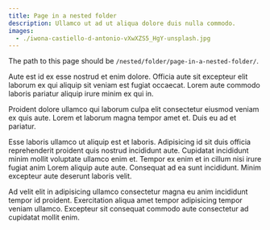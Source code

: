 ```yaml
---
title: Page in a nested folder
description: Ullamco ut ad ut aliqua dolore duis nulla commodo.
images:
  - ./iwona-castiello-d-antonio-vXwXZS5_HgY-unsplash.jpg
---
```



The path to this page should be `/nested/folder/page-in-a-nested-folder/`.

Aute est id ex esse nostrud et enim dolore. Officia aute sit excepteur elit
laborum ex qui aliquip sit veniam est fugiat occaecat. Lorem aute commodo
laboris pariatur aliquip irure minim ex qui in.

<Box mb={3}>
  <GatsbyImage
    image={props.images[0]}
    alt="A set of folders."
    loading="eager"
  />
</Box>

Proident dolore ullamco qui laborum culpa elit consectetur eiusmod veniam ex
quis aute. Lorem et laborum magna tempor amet et. Duis eu ad et pariatur.

Esse laboris ullamco ut aliquip est et laboris. Adipisicing id sit duis officia
reprehenderit proident quis nostrud incididunt aute. Cupidatat incididunt minim
mollit voluptate ullamco enim et. Tempor ex enim et in cillum nisi irure fugiat
anim Lorem aliquip aute aute. Consequat ad ea sunt incididunt. Minim excepteur
aute deserunt laboris velit.

Ad velit elit in adipisicing ullamco consectetur magna eu anim incididunt tempor
id proident. Exercitation aliqua amet tempor adipisicing tempor veniam ullamco.
Excepteur sit consequat commodo aute consectetur ad cupidatat mollit enim.
